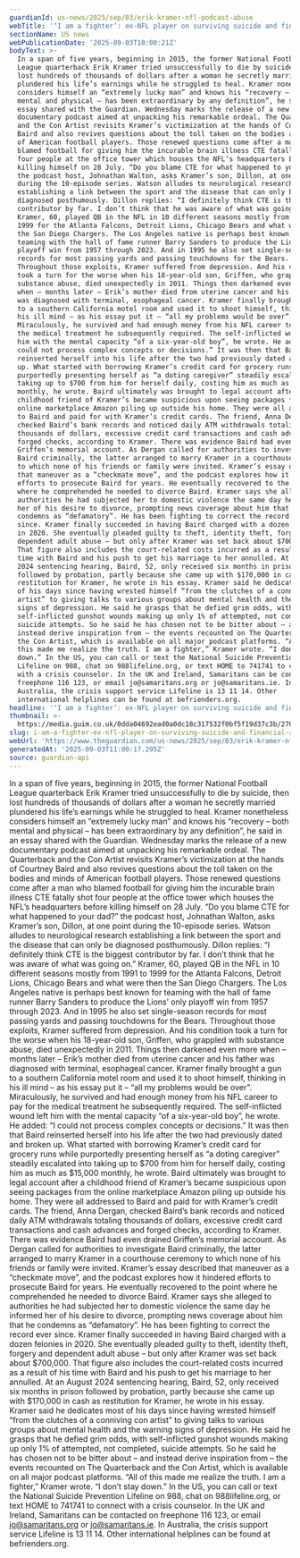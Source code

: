 ```yaml
---
guardianId: us-news/2025/sep/03/erik-kramer-nfl-podcast-abuse
webTitle: '‘I am a fighter’: ex-NFL player on surviving suicide and financial abuse'
sectionName: US news
webPublicationDate: '2025-09-03T10:00:21Z'
bodyText: >-
  In a span of five years, beginning in 2015, the former National Football
  League quarterback Erik Kramer tried unsuccessfully to die by suicide, then
  lost hundreds of thousands of dollars after a woman he secretly married
  plundered his life’s earnings while he struggled to heal. Kramer nonetheless
  considers himself an “extremely lucky man” and knows his “recovery – both
  mental and physical – has been extraordinary by any definition”, he said in an
  essay shared with the Guardian. Wednesday marks the release of a new
  documentary podcast aimed at unpacking his remarkable ordeal. The Quarterback
  and the Con Artist revisits Kramer’s victimization at the hands of Courtney
  Baird and also revives questions about the toll taken on the bodies and minds
  of American football players. Those renewed questions come after a man who
  blamed football for giving him the incurable brain illness CTE fatally shot
  four people at the office tower which houses the NFL’s headquarters before
  killing himself on 28 July. “Do you blame CTE for what happened to your dad?”
  the podcast host, Johnathan Walton, asks Kramer’s son, Dillon, at one point
  during the 10-episode series. Watson alludes to neurological research
  establishing a link between the sport and the disease that can only be
  diagnosed posthumously. Dillon replies: “I definitely think CTE is the biggest
  contributor by far. I don’t think that he was aware of what was going on.”
  Kramer, 60, played QB in the NFL in 10 different seasons mostly from 1991 to
  1999 for the Atlanta Falcons, Detroit Lions, Chicago Bears and what were then
  the San Diego Chargers. The Los Angeles native is perhaps best known for
  teaming with the hall of fame runner Barry Sanders to produce the Lions’ only
  playoff win from 1957 through 2023. And in 1995 he also set single-season
  records for most passing yards and passing touchdowns for the Bears.
  Throughout those exploits, Kramer suffered from depression. And his condition
  took a turn for the worse when his 18-year-old son, Griffen, who grappled with
  substance abuse, died unexpectedly in 2011. Things then darkened even more
  when – months later – Erik’s mother died from uterine cancer and his father
  was diagnosed with terminal, esophageal cancer. Kramer finally brought a gun
  to a southern California motel room and used it to shoot himself, thinking in
  his ill mind – as his essay put it – “all my problems would be over”.
  Miraculously, he survived and had enough money from his NFL career to pay for
  the medical treatment he subsequently required. The self-inflicted wound left
  him with the mental capacity “of a six-year-old boy”, he wrote. He added: “I
  could not process complex concepts or decisions.” It was then that Baird
  reinserted herself into his life after the two had previously dated and broken
  up. What started with borrowing Kramer’s credit card for grocery runs while
  purportedly presenting herself as “a doting caregiver” steadily escalated into
  taking up to $700 from him for herself daily, costing him as much as $15,000
  monthly, he wrote. Baird ultimately was brought to legal account after a
  childhood friend of Kramer’s became suspicious upon seeing packages from the
  online marketplace Amazon piling up outside his home. They were all addressed
  to Baird and paid for with Kramer’s credit cards. The friend, Anna Dergan,
  checked Baird’s bank records and noticed daily ATM withdrawals totaling
  thousands of dollars, excessive credit card transactions and cash advances and
  forged checks, according to Kramer. There was evidence Baird had even drained
  Griffen’s memorial account. As Dergan called for authorities to investigate
  Baird criminally, the latter arranged to marry Kramer in a courthouse ceremony
  to which none of his friends or family were invited. Kramer’s essay described
  that maneuver as a “checkmate move”, and the podcast explores how it hindered
  efforts to prosecute Baird for years. He eventually recovered to the point
  where he comprehended he needed to divorce Baird. Kramer says she alleged to
  authorities he had subjected her to domestic violence the same day he informed
  her of his desire to divorce, prompting news coverage about him that he
  condemns as “defamatory”. He has been fighting to correct the record ever
  since. Kramer finally succeeded in having Baird charged with a dozen felonies
  in 2020. She eventually pleaded guilty to theft, identity theft, forgery and
  dependent adult abuse – but only after Kramer was set back about $700,000.
  That figure also includes the court-related costs incurred as a result of his
  time with Baird and his push to get his marriage to her annulled. At an August
  2024 sentencing hearing, Baird, 52, only received six months in prison
  followed by probation, partly because she came up with $170,000 in cash as
  restitution for Kramer, he wrote in his essay. Kramer said he dedicates most
  of his days since having wrested himself “from the clutches of a conniving con
  artist” to giving talks to various groups about mental health and the warning
  signs of depression. He said he grasps that he defied grim odds, with
  self-inflicted gunshot wounds making up only 1% of attempted, not completed,
  suicide attempts. So he said he has chosen not to be bitter about – and
  instead derive inspiration from – the events recounted on The Quarterback and
  the Con Artist, which is available on all major podcast platforms. “All of
  this made me realize the truth. I am a fighter,” Kramer wrote. “I don’t stay
  down.” In the US, you can call or text the National Suicide Prevention
  Lifeline on 988, chat on 988lifeline.org, or text HOME to 741741 to connect
  with a crisis counselor. In the UK and Ireland, Samaritans can be contacted on
  freephone 116 123, or email jo@samaritans.org or jo@samaritans.ie. In
  Australia, the crisis support service Lifeline is 13 11 14. Other
  international helplines can be found at befrienders.org.
headline: '‘I am a fighter’: ex-NFL player on surviving suicide and financial abuse'
thumbnail: >-
  https://media.guim.co.uk/0dda04692ead0a0dc18c317532f0bf5f19d37c3b/270_0_2532_2026/500.jpg
slug: i-am-a-fighter-ex-nfl-player-on-surviving-suicide-and-financial-abuse
webUrl: 'https://www.theguardian.com/us-news/2025/sep/03/erik-kramer-nfl-podcast-abuse'
generatedAt: '2025-09-03T11:00:17.295Z'
source: guardian-api
---
```

In a span of five years, beginning in 2015, the former National Football League quarterback Erik Kramer tried unsuccessfully to die by suicide, then lost hundreds of thousands of dollars after a woman he secretly married plundered his life’s earnings while he struggled to heal. Kramer nonetheless considers himself an “extremely lucky man” and knows his “recovery – both mental and physical – has been extraordinary by any definition”, he said in an essay shared with the Guardian. Wednesday marks the release of a new documentary podcast aimed at unpacking his remarkable ordeal. The Quarterback and the Con Artist revisits Kramer’s victimization at the hands of Courtney Baird and also revives questions about the toll taken on the bodies and minds of American football players. Those renewed questions come after a man who blamed football for giving him the incurable brain illness CTE fatally shot four people at the office tower which houses the NFL’s headquarters before killing himself on 28 July. “Do you blame CTE for what happened to your dad?” the podcast host, Johnathan Walton, asks Kramer’s son, Dillon, at one point during the 10-episode series. Watson alludes to neurological research establishing a link between the sport and the disease that can only be diagnosed posthumously. Dillon replies: “I definitely think CTE is the biggest contributor by far. I don’t think that he was aware of what was going on.” Kramer, 60, played QB in the NFL in 10 different seasons mostly from 1991 to 1999 for the Atlanta Falcons, Detroit Lions, Chicago Bears and what were then the San Diego Chargers. The Los Angeles native is perhaps best known for teaming with the hall of fame runner Barry Sanders to produce the Lions’ only playoff win from 1957 through 2023. And in 1995 he also set single-season records for most passing yards and passing touchdowns for the Bears. Throughout those exploits, Kramer suffered from depression. And his condition took a turn for the worse when his 18-year-old son, Griffen, who grappled with substance abuse, died unexpectedly in 2011. Things then darkened even more when – months later – Erik’s mother died from uterine cancer and his father was diagnosed with terminal, esophageal cancer. Kramer finally brought a gun to a southern California motel room and used it to shoot himself, thinking in his ill mind – as his essay put it – “all my problems would be over”. Miraculously, he survived and had enough money from his NFL career to pay for the medical treatment he subsequently required. The self-inflicted wound left him with the mental capacity “of a six-year-old boy”, he wrote. He added: “I could not process complex concepts or decisions.” It was then that Baird reinserted herself into his life after the two had previously dated and broken up. What started with borrowing Kramer’s credit card for grocery runs while purportedly presenting herself as “a doting caregiver” steadily escalated into taking up to $700 from him for herself daily, costing him as much as $15,000 monthly, he wrote. Baird ultimately was brought to legal account after a childhood friend of Kramer’s became suspicious upon seeing packages from the online marketplace Amazon piling up outside his home. They were all addressed to Baird and paid for with Kramer’s credit cards. The friend, Anna Dergan, checked Baird’s bank records and noticed daily ATM withdrawals totaling thousands of dollars, excessive credit card transactions and cash advances and forged checks, according to Kramer. There was evidence Baird had even drained Griffen’s memorial account. As Dergan called for authorities to investigate Baird criminally, the latter arranged to marry Kramer in a courthouse ceremony to which none of his friends or family were invited. Kramer’s essay described that maneuver as a “checkmate move”, and the podcast explores how it hindered efforts to prosecute Baird for years. He eventually recovered to the point where he comprehended he needed to divorce Baird. Kramer says she alleged to authorities he had subjected her to domestic violence the same day he informed her of his desire to divorce, prompting news coverage about him that he condemns as “defamatory”. He has been fighting to correct the record ever since. Kramer finally succeeded in having Baird charged with a dozen felonies in 2020. She eventually pleaded guilty to theft, identity theft, forgery and dependent adult abuse – but only after Kramer was set back about $700,000. That figure also includes the court-related costs incurred as a result of his time with Baird and his push to get his marriage to her annulled. At an August 2024 sentencing hearing, Baird, 52, only received six months in prison followed by probation, partly because she came up with $170,000 in cash as restitution for Kramer, he wrote in his essay. Kramer said he dedicates most of his days since having wrested himself “from the clutches of a conniving con artist” to giving talks to various groups about mental health and the warning signs of depression. He said he grasps that he defied grim odds, with self-inflicted gunshot wounds making up only 1% of attempted, not completed, suicide attempts. So he said he has chosen not to be bitter about – and instead derive inspiration from – the events recounted on The Quarterback and the Con Artist, which is available on all major podcast platforms. “All of this made me realize the truth. I am a fighter,” Kramer wrote. “I don’t stay down.” In the US, you can call or text the National Suicide Prevention Lifeline on 988, chat on 988lifeline.org, or text HOME to 741741 to connect with a crisis counselor. In the UK and Ireland, Samaritans can be contacted on freephone 116 123, or email jo@samaritans.org or jo@samaritans.ie. In Australia, the crisis support service Lifeline is 13 11 14. Other international helplines can be found at befrienders.org.
